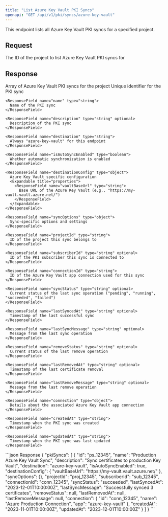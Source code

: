```yaml
---
title: "List Azure Key Vault PKI Syncs"
openapi: "GET /api/v1/pki/syncs/azure-key-vault"
---
```


<Info>
This endpoint lists all Azure Key Vault PKI syncs for a specified project.
</Info>

## Request

<ParamField query="projectId" type="string" required>
  The ID of the project to list Azure Key Vault PKI syncs for
</ParamField>

## Response

<ResponseField name="pkiSyncs" type="array">
Array of Azure Key Vault PKI syncs for the project
  <Expandable title="properties">
    <ResponseField name="id" type="string">
      Unique identifier for the PKI sync
    </ResponseField>

    <ResponseField name="name" type="string">
      Name of the PKI sync
    </ResponseField>

    <ResponseField name="description" type="string" optional>
      Description of the PKI sync
    </ResponseField>

    <ResponseField name="destination" type="string">
      Always "azure-key-vault" for this endpoint
    </ResponseField>

    <ResponseField name="isAutoSyncEnabled" type="boolean">
      Whether automatic synchronization is enabled
    </ResponseField>

    <ResponseField name="destinationConfig" type="object">
      Azure Key Vault specific configuration
      <Expandable title="properties">
        <ResponseField name="vaultBaseUrl" type="string">
          Base URL of the Azure Key Vault (e.g., "https://my-vault.vault.azure.net/")
        </ResponseField>
      </Expandable>
    </ResponseField>

    <ResponseField name="syncOptions" type="object">
      Sync-specific options and settings
    </ResponseField>

    <ResponseField name="projectId" type="string">
      ID of the project this sync belongs to
    </ResponseField>

    <ResponseField name="subscriberId" type="string" optional>
      ID of the PKI subscriber this sync is connected to
    </ResponseField>

    <ResponseField name="connectionId" type="string">
      ID of the Azure Key Vault app connection used for this sync
    </ResponseField>

    <ResponseField name="syncStatus" type="string" optional>
      Current status of the last sync operation ("pending", "running", "succeeded", "failed")
    </ResponseField>

    <ResponseField name="lastSyncedAt" type="string" optional>
      Timestamp of the last successful sync
    </ResponseField>

    <ResponseField name="lastSyncMessage" type="string" optional>
      Message from the last sync operation
    </ResponseField>

    <ResponseField name="removeStatus" type="string" optional>
      Current status of the last remove operation
    </ResponseField>

    <ResponseField name="lastRemovedAt" type="string" optional>
      Timestamp of the last certificate removal
    </ResponseField>

    <ResponseField name="lastRemoveMessage" type="string" optional>
      Message from the last remove operation
    </ResponseField>

    <ResponseField name="connection" type="object">
      Details about the associated Azure Key Vault app connection
    </ResponseField>

    <ResponseField name="createdAt" type="string">
      Timestamp when the PKI sync was created
    </ResponseField>

    <ResponseField name="updatedAt" type="string">
      Timestamp when the PKI sync was last updated
    </ResponseField>
  </Expandable>
</ResponseField>

<ResponseExample>
```json Response
{
  "pkiSyncs": [
    {
      "id": "ps_12345",
      "name": "Production Azure Key Vault Sync",
      "description": "Sync certificates to production Key Vault",
      "destination": "azure-key-vault",
      "isAutoSyncEnabled": true,
      "destinationConfig": {
        "vaultBaseUrl": "https://my-vault.vault.azure.net/"
      },
      "syncOptions": {},
      "projectId": "proj_12345",
      "subscriberId": "sub_12345",
      "connectionId": "conn_12345",
      "syncStatus": "succeeded",
      "lastSyncedAt": "2023-12-01T10:00:00Z",
      "lastSyncMessage": "Successfully synced 3 certificates",
      "removeStatus": null,
      "lastRemovedAt": null,
      "lastRemoveMessage": null,
      "connection": {
        "id": "conn_12345",
        "name": "Azure Production Connection",
        "app": "azure-key-vault"
      },
      "createdAt": "2023-11-01T10:00:00Z",
      "updatedAt": "2023-12-01T10:00:00Z"
    }
  ]
}
```
</ResponseExample>